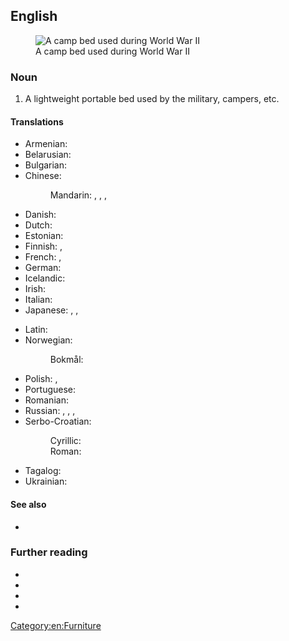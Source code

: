 ==English==
[[File:American Army Folding Bed-WWII.jpg|thumb|A camp bed used during World War II]]
===Noun===
{{en-noun}}

# {{lb|en|chiefly|UK}} A lightweight portable bed used by the military, campers, etc.
#: {{syn|en|cot|q1=US|folding bed}}

====Translations====
{{trans-top|a cot}}
* Armenian: {{t-needed|hy}}
* Belarusian: {{t|be|раскладушка|f}}
* Bulgarian: {{t|bg|похо́дно легло́|n}}
* Chinese:
*: Mandarin: {{t|cmn|折疊床}}, {{t|cmn|折叠床|tr=zhédié chuáng}}, {{t+|cmn|行軍床}}, {{t+|cmn|行军床|tr=xíngjūnchuáng}}
* Danish: {{t|da|feltseng|c}}
* Dutch: {{t+|nl|veldbed|n}}
* Estonian: {{t|et|välivoodi}}
* Finnish: {{t|fi|kenttävuode}}, {{t|fi|telttasänky}}
* French: {{t+|fr|lit de camp|m}}, {{t+|fr|lit pliant|m}}
* German: {{t+|de|Feldbett|n}}
* Icelandic: {{t+|is|beddi|m}}
* Irish: {{t|ga|leaba champa|f}}
* Italian: {{t+|it|branda|f}}
* Japanese: {{t|ja|畳み寝台|tr=たたみねだい, tatami nedai}}, {{t|ja|折り畳み式寝台|tr=おりたたみしきねだい, oritatami shiki nedai}}, {{t|ja|折り畳み式ベッド|tr=oritatami shiki beddo}}
{{trans-mid}}
* Latin: {{t|la|grabātus|m}}
* Norwegian:
*: Bokmål: {{t+|nb|feltseng|m|f}}
* Polish: {{t+|pl|łóżko polowe|n}}, {{t+|pl|polówka|f}}
* Portuguese: {{t|pt|[[cama]] [[portátil]]|f}}
* Romanian: {{t|ro|pat de campanie|n}}
* Russian: {{t+|ru|раскладу́шка|f}}, {{t|ru|складна́я крова́ть|f}}, {{t|ru|раскладна́я крова́ть|f}}, {{t|ru|похо́дная крова́ть|f}}
* Serbo-Croatian:
*: Cyrillic: {{t|sh|пољски кревет|m|lit=Polish bed}}
*: Roman: {{t|sh|poljski krevet|m|lit=Polish bed}}
* Tagalog: {{t|tl|tiheras}}
* Ukrainian: {{t|uk|розклада́чка|f}}
{{trans-bottom}}

====See also====
* {{l|en|stretcher}}

===Further reading===
* {{R:MWO}}
* {{R:Cambridge}}
* {{R:Longman}}
* {{R:Macmillan}}

[[Category:en:Furniture]]